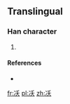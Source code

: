 ==Translingual==

===Han character===
{{Han char|rn=15|rad=冫|as=04|sn=6|four=|canj=戈一竹大 (IMHK)|ids=⿰[[冫]][[夭]]}}

# {{defn|Han|sort=冫04}}

====References====
* {{Han ref|kx=0131.291|dkj=|dj=|hdz=10295.091|uh=34C7|ud=13511|bh=|bd=}}

[[fr:㓇]]
[[pl:㓇]]
[[zh:㓇]]
